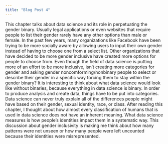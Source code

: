 ```yaml
---
title: "Blog Post 4"
---
```


This chapter talks about data science and its role in perpetuating the gender binary. Usually legal applications or even websites that require people to list their gender rarely have any other options than male or female. In the past few years, many organizations like Facebook have been trying to be more socially aware by allowing users to input their own gender instead of having to choose one from a select list. Other organizations that have decided to be more gender inclusive have created more options for people to choose from. Even though the field of data science is putting more of an effort to be more inclusive, isn’t creating more categories for gender and asking gender noncomforming/nonbinary people to select or describe their gender in a specific way forcing them to stay within the gender binary? It is interesting to think about what data science would look like without binaries, because everything in data science is binary. In order to produce analysis and create data, things have to be put into categories. Data science can never truly explain all of the differences people might have based on their gender, sexual identity, race, or class. After reading this chapter, I thought about how almost every classification of humans that is used in data science does not have an inherent meaning. What data science measures is how people’s identities impact them in a systematic way. This discussion about gender inclusivity is making me think about how many patterns were not unseen or how many people were left uncounted because their identities were misrepresented.